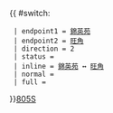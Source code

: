 {{ #switch: {{{format|}}}
  | endpoint1 = [[錦英苑公共運輸交匯處|錦英苑]]
  | endpoint2 = [[旺角]]
  | direction = 2
  | status = {{HK Bus Status|N}}
  | inline = [[錦英苑公共運輸交匯處|錦英苑]] ↔ [[旺角]]
  | normal =
  | full =
}}<noinclude>[[category:新界專線小巴路線模板|805S]]</noinclude>